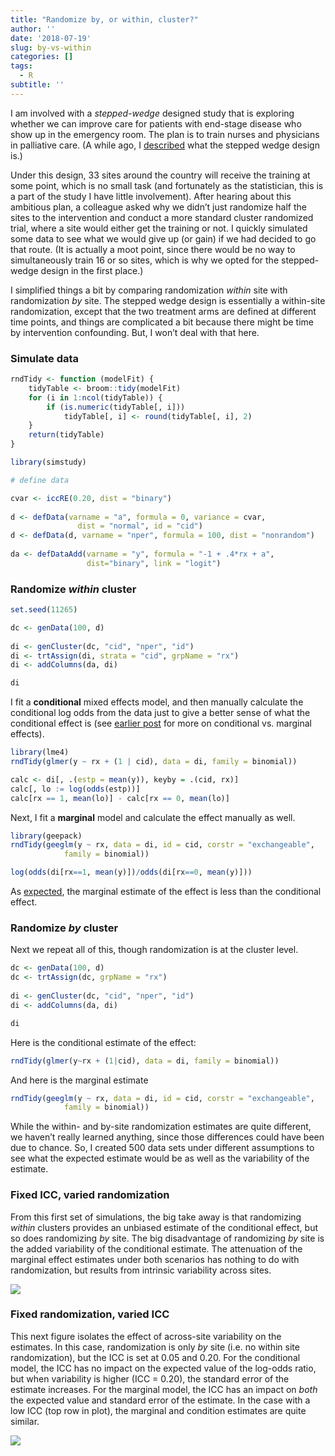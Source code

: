 ```yaml
---
title: "Randomize by, or within, cluster?"
author: ''
date: '2018-07-19'
slug: by-vs-within
categories: []
tags:
  - R
subtitle: ''
---
```


I am involved with a *stepped-wedge* designed study that is exploring whether we can improve care for patients with end-stage disease who show up in the emergency room. The plan is to train nurses and physicians in palliative care. (A while ago, I   [described](https://www.rdatagen.net/post/using-simulation-for-power-analysis-an-example/) what the stepped wedge design is.) 

Under this design, 33 sites around the country will receive the training at some point, which is no small task (and fortunately as the statistician, this is a part of the study I have little involvement). After hearing about this ambitious plan, a colleague asked why we didn't just randomize half the sites to the intervention and conduct a more standard cluster randomized trial, where a site would either get the training or not. I quickly simulated some data to see what we would give up (or gain) if we had decided to go that route. (It is actually a moot point, since there would be no way to simultaneously train 16 or so sites, which is why we opted for the stepped-wedge design in the first place.) 

I simplified things a bit by comparing randomization *within* site with randomization *by* site. The stepped wedge design is essentially a within-site randomization, except that the two treatment arms are defined at different time points, and things are complicated a bit because there might be time by intervention confounding. But, I won't deal with that here.

### Simulate data

```r
rndTidy <- function (modelFit) {
    tidyTable <- broom::tidy(modelFit)
    for (i in 1:ncol(tidyTable)) {
        if (is.numeric(tidyTable[, i])) 
            tidyTable[, i] <- round(tidyTable[, i], 2)
    }
    return(tidyTable)
}
```

```r
library(simstudy)

# define data

cvar <- iccRE(0.20, dist = "binary")
  
d <- defData(varname = "a", formula = 0, variance = cvar, 
               dist = "normal", id = "cid")
d <- defData(d, varname = "nper", formula = 100, dist = "nonrandom")
  
da <- defDataAdd(varname = "y", formula = "-1 + .4*rx + a", 
                 dist="binary", link = "logit")
```

### Randomize *within* cluster

```r
set.seed(11265)

dc <- genData(100, d)
      
di <- genCluster(dc, "cid", "nper", "id")
di <- trtAssign(di, strata = "cid", grpName = "rx")
di <- addColumns(da, di)

di
```

I fit a **conditional** mixed effects model, and then manually calculate the conditional log odds from the data just to give a better sense of what the conditional effect is (see [earlier post](https://www.rdatagen.net/post/mixed-effect-models-vs-gee/) for more on conditional vs. marginal effects).

```r
library(lme4)
rndTidy(glmer(y ~ rx + (1 | cid), data = di, family = binomial))

calc <- di[, .(estp = mean(y)), keyby = .(cid, rx)]
calc[, lo := log(odds(estp))]
calc[rx == 1, mean(lo)] - calc[rx == 0, mean(lo)] 
```

Next, I fit a **marginal** model and calculate the effect manually as well.

```r
library(geepack)
rndTidy(geeglm(y ~ rx, data = di, id = cid, corstr = "exchangeable",
            family = binomial))

log(odds(di[rx==1, mean(y)])/odds(di[rx==0, mean(y)]))
```

As [expected](https://www.rdatagen.net/post/log-odds/), the marginal estimate of the effect is less than the conditional effect.

### Randomize *by* cluster

Next we repeat all of this, though randomization is at the cluster level.

```r
dc <- genData(100, d)
dc <- trtAssign(dc, grpName = "rx")
      
di <- genCluster(dc, "cid", "nper", "id")
di <- addColumns(da, di)

di
```

Here is the conditional estimate of the effect:

```r
rndTidy(glmer(y~rx + (1|cid), data = di, family = binomial))
```

And here is the marginal estimate

```r
rndTidy(geeglm(y ~ rx, data = di, id = cid, corstr = "exchangeable",
            family = binomial))
```

While the within- and by-site randomization estimates are quite different, we haven't really learned anything, since those differences could have been due to chance. So, I created 500 data sets under different assumptions to see what the expected estimate would be as well as the variability of the estimate.

### Fixed ICC, varied randomization

From this first set of simulations, the big take away is that randomizing *within* clusters provides an unbiased estimate of the conditional effect, but so does randomizing *by* site. The big disadvantage of randomizing *by* site is the added variability of the conditional estimate. The attenuation of the marginal effect estimates under both scenarios has nothing to do with randomization, but results from intrinsic variability across sites.

![](/img/post-condmarg/pRT.png)

### Fixed randomization, varied ICC

This next figure isolates the effect of across-site variability on the estimates. In this case, randomization is only *by* site (i.e. no within site randomization), but the ICC is set at 0.05 and 0.20. For the conditional model, the ICC has no impact on the expected value of the log-odds ratio, but when variability is higher (ICC = 0.20), the standard error of the estimate increases. For the marginal model, the ICC has an impact on *both* the expected value and standard error of the estimate. In the case with a low ICC (top row in plot), the marginal and condition estimates are quite similar.

![](/img/post-condmarg/pIT.png)
